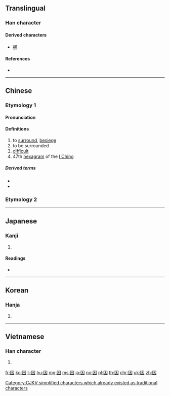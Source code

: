 {{also|睏}}
==Translingual==

===Han character===
{{Han char|rn=31|rad=囗|as=04|sn=7|four=60904|canj=WD,XWD|ids=⿴囗木}}

====Derived characters====
* [[梱]]

====References====
* {{Han ref|kx=0217.200|dkj=04717|dj=0445.030|hdz=10714.070|uh=56F0|ud=22256|bh=A778|bd=42872}}

----

==Chinese==
{{zh-forms}}

===Etymology 1===
{{zh-forms}}

====Pronunciation====
{{zh-pron
|m=kùn
|c=kwan3
|h=pfs=khun
|mn=khùn
|w=
|mc=y
|oc=y
|ma=y
|cat=v,a,n
}}

====Definitions====
{{zh-hanzi}}

# to [[surround]], [[besiege]]
# to be surrounded
# [[difficult]]
# 47th [[hexagram]] of the [[I Ching]]

=====Derived terms=====
* {{zh-l|困難}}
* {{zh-l|窮困}}

===Etymology 2===
{{zh-see|睏}}

----

==Japanese==

===Kanji===
{{ja-kanji|grade=6|rs=囗04}}

# {{defn|lang=ja|sort=囗04}}

====Readings====
* {{ja-readings|on=[[こん]] (kon)|kun=[[こまる]] (komaru), [[くるしむ]] (kurushimu)}}

----

==Korean==

===Hanja===
{{ko-hanja|hangeul=곤|rv=gon|mr=kon}}

# {{defn|lang=ko|sort=囗04}}

----

==Vietnamese==

===Han character===
{{vi-hantu|[[khốn]], [[khuôn]]|rs=囗04}}

# {{defn|lang=vi}}

[[Category:CJKV simplified characters which already existed as traditional characters]]

[[fr:困]]
[[ko:困]]
[[li:困]]
[[hu:困]]
[[mg:困]]
[[ms:困]]
[[ja:困]]
[[no:困]]
[[pl:困]]
[[th:困]]
[[chr:困]]
[[uk:困]]
[[zh:困]]